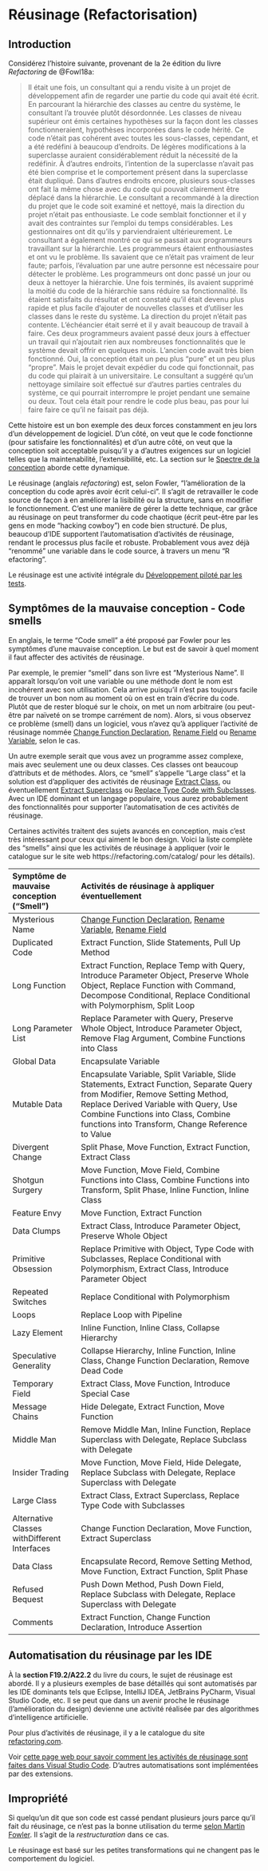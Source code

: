 # Réusinage (Refactorisation) {#sec-Refactoring}

## Introduction

Considérez l'histoire suivante, provenant de la 2e édition du livre *Refactoring* de @Fowl18a:

> Il était une fois, un consultant qui a rendu visite à un projet de développement afin de regarder une partie du code qui avait été écrit.
En parcourant la hiérarchie des classes au centre du système, le consultant l'a trouvée plutôt désordonnée.
Les classes de niveau supérieur ont émis certaines hypothèses sur la façon dont les classes fonctionneraient, hypothèses incorporées dans le code hérité. Ce code n'était pas cohérent avec toutes les sous-classes, cependant, et a été redéfini à beaucoup d'endroits.
De légères modifications à la superclasse auraient considérablement réduit la nécessité de la redéfinir.
À d'autres endroits, l'intention de la superclasse n'avait pas été bien comprise et le comportement présent dans la superclasse était dupliqué.
Dans d'autres endroits encore, plusieurs sous-classes ont fait la même chose avec du code qui pouvait clairement être déplacé dans la hiérarchie.
> \newline\newline
>Le consultant a recommandé à la direction du projet que le code soit examiné et nettoyé, mais la direction du projet n'était pas enthousiaste.
Le code semblait fonctionner et il y avait des contraintes sur l'emploi du temps considérables.
Les gestionnaires ont dit qu'ils y parviendraient ultérieurement.
> \newline\newline
>Le consultant a également montré ce qui se passait aux programmeurs travaillant sur la hiérarchie.
Les programmeurs étaient enthousiastes et ont vu le problème.
Ils savaient que ce n'était pas vraiment de leur faute; parfois, l'évaluation par une autre personne est nécessaire pour détecter le problème.
Les programmeurs ont donc passé un jour ou deux à nettoyer la hiérarchie.
Une fois terminés, ils avaient supprimé la moitié du code de la hiérarchie sans réduire sa fonctionnalité.
Ils étaient satisfaits du résultat et ont constaté qu'il était devenu plus rapide et plus facile d'ajouter de nouvelles classes et d'utiliser les classes dans le reste du système.
> \newline\newline
>La direction du projet n'était pas contente.
L'échéancier était serré et il y avait beaucoup de travail à faire.
Ces deux programmeurs avaient passé deux jours à effectuer un travail qui n'ajoutait rien aux nombreuses fonctionnalités que le système devait offrir en quelques mois.
L'ancien code avait très bien fonctionné.
Oui, la conception était un peu plus "pure" et un peu plus "propre".
Mais le projet devait expédier du code qui fonctionnait, pas du code qui plairait à un universitaire.
Le consultant a suggéré qu'un nettoyage similaire soit effectué sur d'autres parties centrales du système, ce qui pourrait interrompre le projet pendant une semaine ou deux.
Tout cela était pour rendre le code plus beau, pas pour lui faire faire ce qu'il ne faisait pas déjà.

Cette histoire est un bon exemple des deux forces constamment en jeu lors d'un développement de logiciel. D'un côté, on veut que le code fonctionne (pour satisfaire les fonctionnalités) et d'un autre côté, on veut que la conception soit acceptable puisqu'il y a d'autres exigences sur un logiciel telles que la maintenabilité, l'extensibilité, etc. La section sur le [Spectre de la conception](#sec-SpectreDeLaConception) aborde cette dynamique.

Le réusinage (anglais *refactoring*) est, selon Fowler, "l'amélioration de la conception du code après avoir écrit celui-ci". Il s'agit de retravailler le code source de façon à en améliorer la lisibilité ou la structure, sans en modifier le fonctionnement. C'est une manière de gérer la dette technique, car grâce au réusinage on peut transformer du code chaotique (écrit peut-être par les gens en mode "hacking cowboy") en code bien structuré. De plus, beaucoup d'IDE supportent l'automatisation d'activités de réusinage, rendant le processus plus facile et robuste. Probablement vous avez déjà "renommé" une variable dans le code source, à travers un menu "R   efactoring".

Le réusinage est une activité intégrale du [Développement piloté par les tests](#sec-TDD).

## Symptômes de la mauvaise conception - Code smells

En anglais, le terme "Code smell" a été proposé par Fowler pour les symptômes d'une mauvaise conception.
Le but est de savoir à quel moment il faut affecter des activités de réusinage. 

Par exemple, le premier "smell" dans son livre est "Mysterious Name".
Il apparaît lorsqu'on voit une variable ou une méthode dont le nom est incohérent avec son utilisation.
Cela arrive puisqu'il n'est pas toujours facile de trouver un bon nom au moment où on est en train d'écrire du code.
Plutôt que de rester bloqué sur le choix, on met un nom arbitraire (ou peut-être par naïveté on se trompe carrément de nom).
Alors, si vous observez ce problème (smell) dans un logiciel, vous n'avez qu'à appliquer l'activité de réusinage nommée [Change Function Declaration](https://refactoring.com/catalog/changeFunctionDeclaration.html), [Rename Field](https://refactoring.com/catalog/renameField.html) ou [Rename Variable](https://refactoring.com/catalog/renameVariable.html), selon le cas.

Un autre exemple serait que vous avez un programme assez complexe, mais avec seulement une ou deux classes.
Ces classes ont beaucoup d'attributs et de méthodes.
Alors, ce "smell" s'appelle "Large class" et la solution est d'appliquer des activités de réusinage [Extract Class](https://refactoring.com/catalog/extractClass.html), ou éventuellement [Extract Superclass](https://refactoring.com/catalog/extractSuperclass.html) ou [Replace Type Code with Subclasses](https://refactoring.com/catalog/replaceTypeCodeWithSubclasses.html).
Avec un IDE dominant et un langage populaire, vous aurez probablement des fonctionnalités pour supporter l'automatisation de ces activités de réusinage.

Certaines activités traitent des sujets avancés en conception, mais c'est très intéressant pour ceux qui aiment le bon design. Voici la liste complète des "smells" ainsi que les activités de réusinage à appliquer (voir le catalogue sur le site web https://refactoring.com/catalog/ pour les détails).

Symptôme de mauvaise conception ("Smell") | Activités de réusinage à appliquer éventuellement
:-----|:---------------
Mysterious Name | [Change Function Declaration](https://refactoring.com/catalog/changeFunctionDeclaration.html), [Rename Variable](https://refactoring.com/catalog/renameVariable.html), [Rename Field](https://refactoring.com/catalog/renameField.html)
Duplicated Code | Extract Function, Slide Statements, Pull Up Method
Long Function | Extract Function, Replace Temp with Query, Introduce Parameter Object, Preserve Whole Object, Replace Function with Command, Decompose Conditional, Replace Conditional with Polymorphism, Split Loop
Long Parameter List | Replace Parameter with Query, Preserve Whole Object, Introduce Parameter Object, Remove Flag Argument, Combine Functions into Class
Global Data | Encapsulate Variable
Mutable Data | Encapsulate Variable, Split Variable, Slide Statements, Extract Function, Separate Query from Modifier, Remove Setting Method, Replace Derived Variable with Query, Use Combine Functions into Class, Combine functions into Transform, Change Reference to Value
Divergent Change | Split Phase, Move Function, Extract Function, Extract Class
Shotgun Surgery | Move Function, Move Field, Combine Functions into Class, Combine Functions into Transform, Split Phase, Inline Function, Inline Class
Feature Envy | Move Function, Extract Function
Data Clumps | Extract Class, Introduce Parameter Object, Preserve Whole Object
Primitive Obsession | Replace Primitive with Object, Type Code with Subclasses, Replace Conditional with Polymorphism, Extract Class, Introduce Parameter Object
Repeated Switches | Replace Conditional with Polymorphism
Loops | Replace Loop with Pipeline
Lazy Element | Inline Function, Inline Class, Collapse Hierarchy
Speculative Generality | Collapse Hierarchy, Inline Function, Inline Class, Change Function Declaration, Remove Dead Code
Temporary Field | Extract Class, Move Function, Introduce Special Case
Message Chains | Hide Delegate, Extract Function, Move Function
Middle Man | Remove Middle Man, Inline Function, Replace Superclass with Delegate, Replace Subclass with Delegate
Insider Trading | Move Function, Move Field, Hide Delegate, Replace Subclass with Delegate, Replace Superclass with Delegate
Large Class | Extract Class, Extract Superclass, Replace Type Code with Subclasses
Alternative Classes with\newline Different Interfaces | Change Function Declaration, Move Function, Extract Superclass
Data Class | Encapsulate Record, Remove Setting Method, Move Function, Extract Function, Split Phase
Refused Bequest | Push Down Method, Push Down Field, Replace Subclass with Delegate, Replace Superclass with Delegate
Comments | Extract Function, Change Function Declaration, Introduce Assertion

## Automatisation du réusinage par les IDE

À la **section F19.2/A22.2** du livre du cours, le sujet de réusinage est abordé.
Il y a plusieurs exemples de base détaillés qui sont automatisés par les IDE dominants tels que Eclipse, IntelliJ IDEA, JetBrains PyCharm, Visual Studio Code, etc.
Il se peut que dans un avenir proche le réusinage (l'amélioration du design) devienne une activité réalisée par des algorithmes d'intelligence artificielle.

Pour plus d'activités de réusinage, il y a le catalogue du site [refactoring.com](https://refactoring.com/catalog/).

Voir [cette page web pour savoir comment les activités de réusinage sont faites dans Visual Studio Code](https://code.visualstudio.com/docs/editor/refactoring). D'autres automatisations sont implémentées par des extensions.

## Impropriété

Si quelqu'un dit que son code est cassé pendant plusieurs jours parce qu'il fait du réusinage, ce n'est pas la bonne utilisation du terme [selon Martin Fowler](https://martinfowler.com/bliki/RefactoringMalapropism.html). Il s'agit de la *restructuration* dans ce cas. 

Le réusinage est basé sur les petites transformations qui ne changent pas le comportement du logiciel. 
